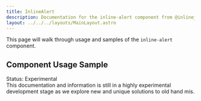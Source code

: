 ```yaml
---
title: InlineAlert
description: Documentation for the inline-alert component from @inlinejs/inline-alert
layout: ../../../layouts/MainLayout.astro
---
```


This page will walk through usage and samples of the `inline-alert` component.

## Component Usage Sample

<inline-alert statusType="warning" size="large">
  <span slot="header">Status: Experimental</span>
  <div>
    This documentation and information is still in a highly experimental
    development stage as we explore new and unique solutions to old hand mis.
  </div>
</inline-alert>
